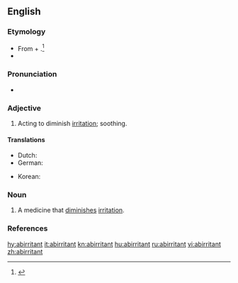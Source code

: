 ==English==

===Etymology===
* From {{etyl|la|en}} {{m|la|ab||from}} + {{m|la|irrītō||to irritate}}.<ref name=Taber>{{reference-book|last=|first= |authorlink= |coauthors= |editor=Thomas, Clayton L.|others= |title=Taber's Encyclopedic Medical Dictionary|origdate= |origyear=1940|origmonth= |url= |format= |accessdate= |accessyear= |accessmonth= |edition=5th|date= |year=1993|month= |publisher=F. A. Davis Company|location=Philadelphia, PA|language= |id= |doi= |isbn=0-8036-8313-8|lccn= |ol= |pages=6|chapter= |chapterurl= |quote=}}</ref>
* {{prefix|ab|irritant|lang=en}}

===Pronunciation===
* {{a|US}} {{IPA|/æbˈɪɹ.ɪ.tn̩t/|lang=en}}

===Adjective===
{{en-adj}}

# {{label|en|medicine}} Acting to diminish [[irritation]]; soothing.

====Translations====
{{trans-top|acting to diminish irritation}}
* Dutch: {{t|nl|antiprikkelend}}
* German: {{t|de|reizmindernd}}
{{trans-mid}}
* Korean: {{t|ko|항자극성|sc=Hang}}
{{trans-bottom}}

===Noun===
{{en-noun}}

# {{label|en|medicine}} A medicine that [[diminish]]es [[irritation]].

===References===
<references/>

[[hy:abirritant]]
[[it:abirritant]]
[[kn:abirritant]]
[[hu:abirritant]]
[[ru:abirritant]]
[[vi:abirritant]]
[[zh:abirritant]]